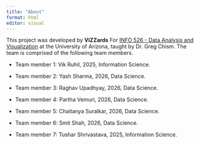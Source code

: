```yaml
---
title: "About"
format: html
editor: visual
---
```


This project was developed by **ViZZards** For [INFO 526 - Data Analysis and Visualization](https://datavizaz.org/) at the University of Arizona, taught by Dr. Greg Chism. The team is comprised of the following team members.

-   Team member 1: Vik Ruhil, 2025, Information Science.

-   Team member 2: Yash Sharma, 2026, Data Science.

-   Team member 3: Raghav Upadhyay, 2026, Data Science.

-   Team member 4: Partha Vemuri, 2026, Data Science.

-   Team member 5: Chaitanya Suralkar, 2026, Data Science.

-   Team member 6: Smit Shah, 2026, Data Science.

-   Team member 7: Tushar Shrivastava, 2025, Information Science.
